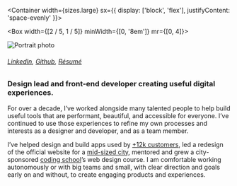 
<SEO title="About" />

<Container width={sizes.large} sx={{
  display: ['block', 'flex'],
  justifyContent: 'space-evenly'
}}>

<Box width={[2 / 5, 1 / 5]} minWidth={[0, '8em']} mr={[0, 4]}>

![Portrait photo](../images/portrait-alt.jpg)

###### [LinkedIn](https://www.linkedin.com/in/erow/), [Github](https://github.com/ericrowan), [Résumé](https://www.dropbox.com/s/ssivpf4vq1aeohl/eric-rowan_resume.pdf?dl=0)

</Box>

<Box maxWidth={sizes.xsmall}>

### Design lead and front-end developer creating useful digital experiences.

For over a decade, I&rsquo;ve worked alongside many talented people to help build useful tools that are performant, beautiful, and accessible for everyone. I&rsquo;ve continued to use those experiences to refine my own processes and interests as a designer and developer, and as a team member.

I&rsquo;ve helped design and build apps used by [+12k customers](http://indatus.com/solutions/answer-automation), led a redesign of the official website for a [mid-sized city](https://www.nashville.gov/), mentored and grew a city-sponsored [coding school](https://codelouisville.org/)&rsquo;s web design course. I am comfortable working autonomously or with big teams and small, with clear direction and goals early on and without, to create engaging products and experiences.

</Box>

</Container>
